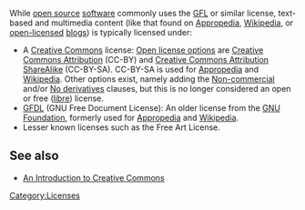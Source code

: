 While [[open source]] [[software]] commonly uses the [[GFL]] or similar license, text-based and multimedia content (like that found on [[Appropedia]], [[Wikipedia]], or [[open-license]]d [[blogs]]) is typically licensed under:
* A [[Creative Commons]] license: [[Open license options]] are [[Creative Commons Attribution]] (CC-BY) and [[Creative Commons Attribution ShareAlike]] (CC-BY-SA). CC-BY-SA is used for [[Appropedia]] and [[Wikipedia]]. Other options exist, namely adding the [[Non-commercial]] and/or [[No derivatives]] clauses, but this is no longer considered an open or free ([[libre]]) license. 
* [[GFDL]] (GNU Free Document License): An older license from the [[GNU Foundation]], formerly used for [[Appropedia]] and [[Wikipedia]].
* Lesser known licenses such as the Free Art License.{{w|Free Art License}}

== See also ==

* [[An Introduction to Creative Commons]]

{{stub}}
[[Category:Licenses]]